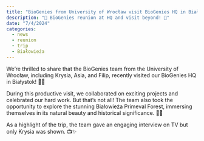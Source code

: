 ```yaml
---
title: "BioGenies from University of Wrocław visit BioGenies HQ in Białystok"
description: "🌟 BioGenies reunion at HQ and visit beyond! 🌟"
date: "7/4/2024"
categories:
  - news
  - reunion
  - trip
  - Białowieża
---
```


We’re thrilled to share that the BioGenies team from the University of Wrocław, including Krysia, Asia, and Filip, recently visited our BioGenies HQ in Białystok! 🏢🤝

During this productive visit, we collaborated on exciting projects and celebrated our hard work. But that’s not all! The team also took the opportunity to explore the stunning Białowieża Primeval Forest, immersing themselves in its natural beauty and historical significance. 🌳🌲

As a highlight of the trip, the team gave an engaging interview on TV but only Krysia was shown. 📺✨

